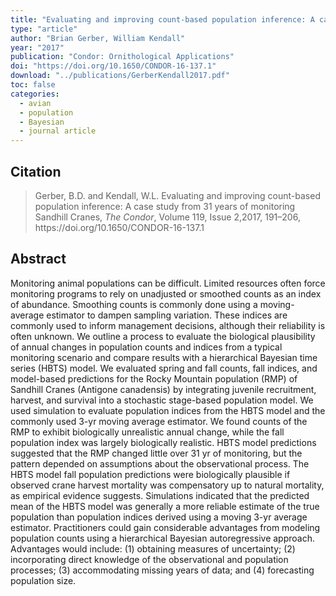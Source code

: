 ```yaml
---
title: "Evaluating and improving count-based population inference: A case study from 31 years of monitoring Sandhill Cranes"
type: "article"
author: "Brian Gerber, William Kendall"
year: "2017"
publication: "Condor: Ornithological Applications"
doi: "https://doi.org/10.1650/CONDOR-16-137.1"
download: "../publications/GerberKendall2017.pdf"
toc: false
categories:
  - avian
  - population
  - Bayesian
  - journal article
---
```


## Citation 

> Gerber, B.D. and Kendall, W.L. Evaluating and improving count-based population inference: A case study from 31 years of monitoring Sandhill Cranes, *The Condor*, Volume 119, Issue 2,2017, 191–206, https://doi.org/10.1650/CONDOR-16-137.1

## Abstract

Monitoring animal populations can be difficult. Limited resources often force monitoring programs to rely on unadjusted or smoothed counts as an index of abundance. Smoothing counts is commonly done using a moving-average estimator to dampen sampling variation. These indices are commonly used to inform management decisions, although their reliability is often unknown. We outline a process to evaluate the biological plausibility of annual changes in population counts and indices from a typical monitoring scenario and compare results with a hierarchical Bayesian time series (HBTS) model. We evaluated spring and fall counts, fall indices, and model-based predictions for the Rocky Mountain population (RMP) of Sandhill Cranes (Antigone canadensis) by integrating juvenile recruitment, harvest, and survival into a stochastic stage-based population model. We used simulation to evaluate population indices from the HBTS model and the commonly used 3-yr moving average estimator. We found counts of the RMP to exhibit biologically unrealistic annual change, while the fall population index was largely biologically realistic. HBTS model predictions suggested that the RMP changed little over 31 yr of monitoring, but the pattern depended on assumptions about the observational process. The HBTS model fall population predictions were biologically plausible if observed crane harvest mortality was compensatory up to natural mortality, as empirical evidence suggests. Simulations indicated that the predicted mean of the HBTS model was generally a more reliable estimate of the true population than population indices derived using a moving 3-yr average estimator. Practitioners could gain considerable advantages from modeling population counts using a hierarchical Bayesian autoregressive approach. Advantages would include: (1) obtaining measures of uncertainty; (2) incorporating direct knowledge of the observational and population processes; (3) accommodating missing years of data; and (4) forecasting population size.
